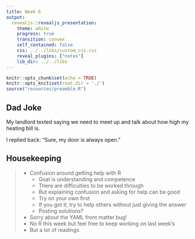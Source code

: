 ```yaml
---
title: Week 6
output: 
  revealjs::revealjs_presentation:
    theme: white
    progress: true
    transition: convex
    self_contained: false
    css: ../../libs/custom_css.css
    reveal_plugins: ["notes"]
    lib_dir: ../../libs
---
```


```r
knitr::opts_chunk$set(echo = TRUE)
knitr::opts_knit$set(root.dir = './')
source("resources/preamble.R")
```

## Dad Joke

My landlord texted saying we need to meet up and talk about how high my heating bill is.

<p class='fragment'>
I replied back: “Sure, my door is always open.”
</p>

## Housekeeping

> - Confusion around getting help with R
>	- Goal is understanding and competence
>	- There are difficulties to be worked through
>	- But explaining confusion and asking for help can be good
>	- Try on your own first
>	- If you got it, try to help others without just giving the answer
>	- Posting solutions?
> - Sorry about the YAML front matter bug!
> - No R this week but feel free to keep working on last week's
> - But a lot of readings
